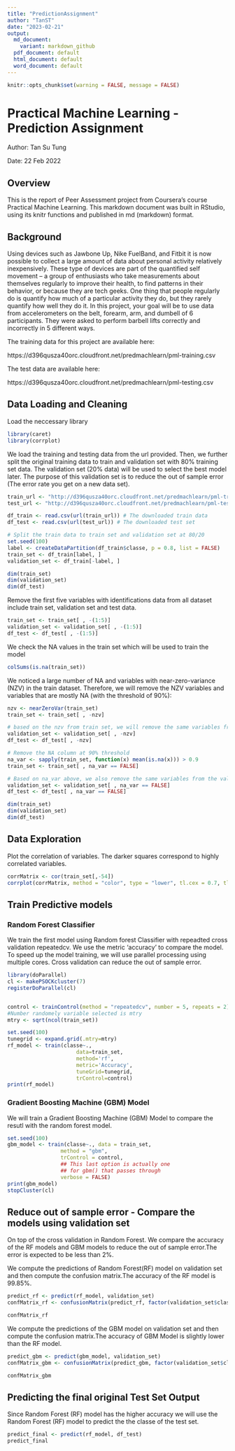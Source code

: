 ---
title: "PredictionAssignment"
author: "TanST"
date: "2023-02-21"
output:
  md_document:
    variant: markdown_github
  pdf_document: default
  html_document: default
  word_document: default
---

```{r setup, include=TRUE}
knitr::opts_chunk$set(warning = FALSE, message = FALSE)
```

# Practical Machine Learning - Prediction Assignment

Author: Tan Su Tung

Date: 22 Feb 2022

## Overview
This is the report of Peer Assessment project from Coursera’s course Practical Machine Learning. This markdown document was built in RStudio, using its knitr functions and published in md (markdown) format. 

## Background

Using devices such as Jawbone Up, Nike FuelBand, and Fitbit it is now possible to collect a large amount of data about personal activity relatively inexpensively. These type of devices are part of the quantified self movement – a group of enthusiasts who take measurements about themselves regularly to improve their health, to find patterns in their behavior, or because they are tech geeks. One thing that people regularly do is quantify how much of a particular activity they do, but they rarely quantify how well they do it. In this project, your goal will be to use data from accelerometers on the belt, forearm, arm, and dumbell of 6 participants. They were asked to perform barbell lifts correctly and incorrectly in 5 different ways.

The training data for this project are available here:

https://d396qusza40orc.cloudfront.net/predmachlearn/pml-training.csv

The test data are available here:

https://d396qusza40orc.cloudfront.net/predmachlearn/pml-testing.csv

## Data Loading and Cleaning

Load the neccessary library

```{r}
library(caret)
library(corrplot)
```


We load the training and testing data from the url provided. Then, we further split the original training data to train and validation set with 80% training set data. The validation set (20% data) will be used to select the best model later. The purpose of this validation set is to reduce the out of sample error (The error rate you get on a new data set).


```{r}
train_url <- "http://d396qusza40orc.cloudfront.net/predmachlearn/pml-training.csv"
test_url <- "http://d396qusza40orc.cloudfront.net/predmachlearn/pml-testing.csv"

df_train <- read.csv(url(train_url)) # The downloaded train data
df_test <- read.csv(url(test_url)) # The downloaded test set

# Split the train data to train set and validation set at 80/20
set.seed(100)
label <- createDataPartition(df_train$classe, p = 0.8, list = FALSE)
train_set <- df_train[label, ]
validation_set <- df_train[-label, ]

dim(train_set)
dim(validation_set)
dim(df_test)

```
Remove the first five variables with identifications data from all dataset include train set, validation set and test data.

```{r}
train_set <- train_set[ , -(1:5)]
validation_set <- validation_set[ , -(1:5)]
df_test <- df_test[ , -(1:5)]
```


We check the NA values in the train set which will be used to train the model
```{r}
colSums(is.na(train_set))
```

We noticed a large number of NA and variables with near-zero-variance (NZV) in the train dataset. Therefore, we will remove the NZV variables and variables that are mostly NA (with the threshold of 90%):
 
```{r}
nzv <- nearZeroVar(train_set)
train_set <- train_set[ , -nzv]

# based on the nzv from train set, we will remove the same variables from validation set and original testing set
validation_set <- validation_set[ , -nzv]
df_test <- df_test[ , -nzv]

# Remove the NA column at 90% threshold
na_var <- sapply(train_set, function(x) mean(is.na(x))) > 0.9
train_set <- train_set[ , na_var == FALSE]

# Based on na_var above, we also remove the same variables from the validation set and df_test(the original testing set)
validation_set <- validation_set[ , na_var == FALSE]
df_test <- df_test[ , na_var == FALSE]

dim(train_set)
dim(validation_set)
dim(df_test)
```


## Data Exploration
 
Plot the correlation of variables. The darker squares correspond to highly correlated variables.

```{r}
corrMatrix <- cor(train_set[,-54])
corrplot(corrMatrix, method = "color", type = "lower", tl.cex = 0.7, tl.col = rgb(0,0,0))

```


## Train Predictive models

### Random Forest Classifier
We train the first model using Random forest Classifier with repeadted cross validation repeatedcv. We use the metric 'accuracy' to compare the model. To speed up the model training, we will use parallel processing using multiple cores. Cross validation can reduce the out of sample error.


```{r}

library(doParallel)
cl <- makePSOCKcluster(7)
registerDoParallel(cl)


control <- trainControl(method = "repeatedcv", number = 5, repeats = 2)
#Number randomely variable selected is mtry
mtry <- sqrt(ncol(train_set))

set.seed(100)
tunegrid <- expand.grid(.mtry=mtry)
rf_model <- train(classe~., 
                      data=train_set, 
                      method='rf', 
                      metric='Accuracy', 
                      tuneGrid=tunegrid, 
                      trControl=control)
print(rf_model)
```
### Gradient Boosting Machine (GBM) Model

We will train a Gradient Boosting Machine (GBM) Model to compare the resutl with the random forest model.


```{r}
set.seed(100)
gbm_model <- train(classe~., data = train_set, 
                 method = "gbm", 
                 trControl = control,
                 ## This last option is actually one
                 ## for gbm() that passes through
                 verbose = FALSE)
print(gbm_model)
stopCluster(cl)
```

## Reduce out of sample error - Compare the models using validation set

On top of the cross validation in Random Forest. We compare the accuracy of the RF models and GBM models to reduce the out of sample error.The error is expected to be less than 2%.

We compute the predictions of Random Forest(RF) model on validation set and then compute the confusion matrix.The accuracy of the RF model is  99.85%.

```{r}
predict_rf <- predict(rf_model, validation_set)
confMatrix_rf <- confusionMatrix(predict_rf, factor(validation_set$classe))

confMatrix_rf
```
We compute the predictions of the GBM model on validation set and then compute the confusion matrix.The accuracy of GBM Model is slightly lower than the RF model.

```{r}
predict_gbm <- predict(gbm_model, validation_set)
confMatrix_gbm <- confusionMatrix(predict_gbm, factor(validation_set$classe))

confMatrix_gbm
```
## Predicting the final original Test Set Output

Since Random Forest (RF) model has the higher accuracy we will use the Random Forest (RF) model to predict the the classe of the test set.

```{r}
predict_final <- predict(rf_model, df_test)
predict_final
```

